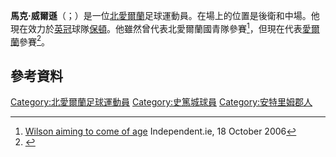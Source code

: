 {{noteTA
|G1=football
|G2=EPL
|G3=FAcup
}}
{{Infobox football biography
| name                = 馬克·威爾遜<br/>Marc Wilson
| image               = FIFA WC-qualification 2014 - Austria vs Ireland 2013-09-10 - Marc Wilson 01.JPG
| caption             = 
| fullname            = Marc David Wilson
| birth_date          = {{birth date and age|1987|8|17|df=y}}
| birth_place         = 北愛爾蘭{{link-en|阿加蓋倫|Aghagallon}}
| height              = {{convert|1.88|m|ftin|0|abbr=on}}<ref>{{cite web |url= http://www.premierleague.com/en-gb/players/profile.html/marc-wilson |title= Premier League Player Profile Marc Wilson |author= <!--Staff writer(s); no by-line.--> |date= 2015 |website= Premier League |publisher= Barclays Premier League |accessdate= 15 January 2015 |archive-date= 2015-10-29 |archive-url= https://web.archive.org/web/20151029190452/http://www.premierleague.com/en-gb/players/profile.html/marc-wilson |dead-url= no }}</ref>
| position            = 後衛/中場
| currentclub      = [[保頓足球會|保頓]]
| clubnumber       = 18
| youthyears1 = –2001     |youthclubs1 = Lisburn Youth
| youthyears2 = 2001–2004 |youthclubs2 = [[曼徹斯特聯足球俱樂部|曼聯]]
| youthyears3 = 2004–2006 |youthclubs3 = [[朴茨茅斯足球俱乐部|朴茨茅斯]]
| years1           = 2006–2010 | clubs1 = [[朴茨茅斯足球俱乐部|朴茨茅斯]]                              | caps1 = 35  | goals1 = 0
| years2           = 2006      | clubs2 = → [[約維爾足球俱樂部|約維爾]]                   | caps2 = 2   | goals2 = 0
| years3           = 2007      | clubs3 = → [[伯恩茅斯足球俱樂部|伯恩茅斯]]                 | caps3 = 19  | goals3 = 3
| years4           = 2007      | clubs4 = → [[伯恩茅斯足球俱樂部|伯恩茅斯]]                 | caps4 = 7   | goals4 = 0
| years5           = 2007      | clubs5 = → [[盧頓足球俱樂部|盧頓]]                     | caps5 = 4   | goals5 = 0
| years6           = 2010–2016 | clubs6 = [[斯托克城足球俱樂部|斯托克城]]                              | caps6 = 146 | goals6 = 1
| years7           = 2016–2017 | clubs7 = [[伯恩茅斯足球俱乐部|伯恩茅斯]]                          | caps7 = 0   | goals7 = 0
| years8           = 2017      | clubs8 = → [[西布罗姆维奇足球俱乐部|西布罗姆维奇]] | caps8 = 4   | goals8 = 0
| years9           = 2017–2018     | clubs9 = [[桑德兰足球俱乐部|桑德兰]]                            | caps9 = 21   | goals9 = 0
| years10           = 2018–     | clubs10 = [[保頓足球會|保頓]]
                            | caps10 = 0   | goals10 = 0
| club-update = 24 July 2018
| nationalyears1 = 2002      |nationalteam1 = 北愛爾蘭U15    |nationalcaps1 =  |nationalgoals1 = 
| nationalyears2 = 2004–2005 |nationalteam2 = 愛爾蘭U18 |nationalcaps2 =  |nationalgoals2 = 
| nationalyears3 = 2005–2006 |nationalteam3 = 愛爾蘭U19 |nationalcaps3 =  |nationalgoals3 = 
| nationalyears4 = 2006–2007 |nationalteam4 = [[愛爾蘭21歲以下國家足球隊|愛爾蘭U21]] |nationalcaps4 = 1 |nationalgoals4 = 0
| nationalyears5 = 2011–     |nationalteam5 = [[愛爾蘭國家足球隊|愛爾蘭]] | nationalcaps5 = 24 |nationalgoals5 = 1
| nationalteam-update = 5 October 2016
}}
'''馬克·威爾遜'''（{{lang-en|Marc Wilson}}；{{bd|1987年|8月17日}}）是一位[[北愛爾蘭|北愛爾蘭]]足球運動員。在場上的位置是後衛和中場。他現在效力於[[英格蘭足球冠軍聯賽|英冠]]球隊[[保頓足球會|保頓]]。他雖然曾代表北愛爾蘭國青隊參賽<ref name=autogenerated1>[http://www.independent.ie/sport/soccer/wilson-aiming-to-come-of-age-73889.html Wilson aiming to come of age] {{Wayback|url=http://www.independent.ie/sport/soccer/wilson-aiming-to-come-of-age-73889.html |date=20090201014621 }} Independent.ie, 18 October 2006</ref>，但現在代表[[愛爾蘭國家足球隊|愛爾蘭]]參賽<ref>{{cite web|url=http://www.telegraph.co.uk/sport/football/euro-2016/11163222/Germany-1-Republic-of-Ireland-1-Euro-2016-qualifier-John-OShea-secures-point-after-Toni-Kroos-opener.html|title=Germany 1 Republic of Ireland 1, Euro 2016 qualifier: John O'Shea secures point after Toni Kroos' opener|date=14 October 2014|publisher=The Telegraph|access-date=2015-06-01|archive-date=2021-04-11|archive-url=https://web.archive.org/web/20210411220649/https://www.telegraph.co.uk/sport/football/euro-2016/11163222/Germany-1-Republic-of-Ireland-1-Euro-2016-qualifier-John-OShea-secures-point-after-Toni-Kroos-opener.html|dead-url=no}}</ref>。

==參考資料==
{{Reflist}}

{{DEFAULTSORT: Wilson, Marc}}
[[Category:北愛爾蘭足球運動員|Category:北愛爾蘭足球運動員]]
[[Category:史篤城球員|Category:史篤城球員]]
[[Category:安特里姆郡人|Category:安特里姆郡人]]

{{Sport-bio-stub}}